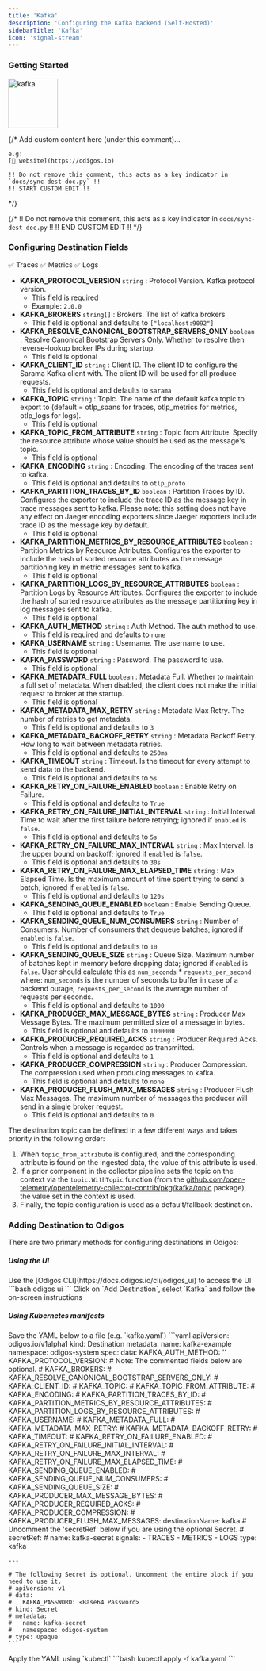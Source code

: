 ```yaml
---
title: 'Kafka'
description: 'Configuring the Kafka backend (Self-Hosted)'
sidebarTitle: 'Kafka'
icon: 'signal-stream'
---
```


### Getting Started

<img src='https://d15jtxgb40qetw.cloudfront.net/kafka.svg' alt='kafka' width="100" height="100" className="not-prose" />

{/*
    Add custom content here (under this comment)...

    e.g:
    [🔗 website](https://odigos.io)

    !! Do not remove this comment, this acts as a key indicator in `docs/sync-dest-doc.py` !!
    !! START CUSTOM EDIT !!
*/}

{/*
    !! Do not remove this comment, this acts as a key indicator in `docs/sync-dest-doc.py` !!
    !! END CUSTOM EDIT !!
*/}

### Configuring Destination Fields

<Accordion title="Supported Signals:">
  ✅ Traces
  ✅ Metrics
  ✅ Logs
</Accordion>

- **KAFKA_PROTOCOL_VERSION** `string` : Protocol Version. Kafka protocol version.
  - This field is required
  - Example: `2.0.0`
- **KAFKA_BROKERS** `string[]` : Brokers. The list of kafka brokers
  - This field is optional and defaults to `["localhost:9092"]`
- **KAFKA_RESOLVE_CANONICAL_BOOTSTRAP_SERVERS_ONLY** `boolean` : Resolve Canonical Bootstrap Servers Only. Whether to resolve then reverse-lookup broker IPs during startup.
  - This field is optional
- **KAFKA_CLIENT_ID** `string` : Client ID. The client ID to configure the Sarama Kafka client with. The client ID will be used for all produce requests.
  - This field is optional and defaults to `sarama`
- **KAFKA_TOPIC** `string` : Topic. The name of the default kafka topic to export to (default = otlp_spans for traces, otlp_metrics for metrics, otlp_logs for logs).
  - This field is optional
- **KAFKA_TOPIC_FROM_ATTRIBUTE** `string` : Topic from Attribute. Specify the resource attribute whose value should be used as the message's topic.
  - This field is optional
- **KAFKA_ENCODING** `string` : Encoding. The encoding of the traces sent to kafka.
  - This field is optional and defaults to `otlp_proto`
- **KAFKA_PARTITION_TRACES_BY_ID** `boolean` : Partition Traces by ID. Configures the exporter to include the trace ID as the message key in trace messages sent to kafka. Please note: this setting does not have any effect on Jaeger encoding exporters since Jaeger exporters include trace ID as the message key by default.
  - This field is optional
- **KAFKA_PARTITION_METRICS_BY_RESOURCE_ATTRIBUTES** `boolean` : Partition Metrics by Resource Attributes. Configures the exporter to include the hash of sorted resource attributes as the message partitioning key in metric messages sent to kafka.
  - This field is optional
- **KAFKA_PARTITION_LOGS_BY_RESOURCE_ATTRIBUTES** `boolean` : Partition Logs by Resource Attributes. Configures the exporter to include the hash of sorted resource attributes as the message partitioning key in log messages sent to kafka.
  - This field is optional
- **KAFKA_AUTH_METHOD** `string` : Auth Method. The auth method to use.
  - This field is required and defaults to `none`
- **KAFKA_USERNAME** `string` : Username. The username to use.
  - This field is optional
- **KAFKA_PASSWORD** `string` : Password. The password to use.
  - This field is optional
- **KAFKA_METADATA_FULL** `boolean` : Metadata Full. Whether to maintain a full set of metadata. When disabled, the client does not make the initial request to broker at the startup.
  - This field is optional
- **KAFKA_METADATA_MAX_RETRY** `string` : Metadata Max Retry. The number of retries to get metadata.
  - This field is optional and defaults to `3`
- **KAFKA_METADATA_BACKOFF_RETRY** `string` : Metadata Backoff Retry. How long to wait between metadata retries.
  - This field is optional and defaults to `250ms`
- **KAFKA_TIMEOUT** `string` : Timeout. Is the timeout for every attempt to send data to the backend.
  - This field is optional and defaults to `5s`
- **KAFKA_RETRY_ON_FAILURE_ENABLED** `boolean` : Enable Retry on Failure.
  - This field is optional and defaults to `True`
- **KAFKA_RETRY_ON_FAILURE_INITIAL_INTERVAL** `string` : Initial Interval. Time to wait after the first failure before retrying; ignored if `enabled` is `false`.
  - This field is optional and defaults to `5s`
- **KAFKA_RETRY_ON_FAILURE_MAX_INTERVAL** `string` : Max Interval. Is the upper bound on backoff; ignored if `enabled` is `false`.
  - This field is optional and defaults to `30s`
- **KAFKA_RETRY_ON_FAILURE_MAX_ELAPSED_TIME** `string` : Max Elapsed Time. Is the maximum amount of time spent trying to send a batch; ignored if `enabled` is `false`.
  - This field is optional and defaults to `120s`
- **KAFKA_SENDING_QUEUE_ENABLED** `boolean` : Enable Sending Queue.
  - This field is optional and defaults to `True`
- **KAFKA_SENDING_QUEUE_NUM_CONSUMERS** `string` : Number of Consumers. Number of consumers that dequeue batches; ignored if `enabled` is `false`.
  - This field is optional and defaults to `10`
- **KAFKA_SENDING_QUEUE_SIZE** `string` : Queue Size. Maximum number of batches kept in memory before dropping data; ignored if `enabled` is `false`. User should calculate this as `num_seconds` * `requests_per_second` where: `num_seconds` is the number of seconds to buffer in case of a backend outage, `requests_per_second` is the average number of requests per seconds.
  - This field is optional and defaults to `1000`
- **KAFKA_PRODUCER_MAX_MESSAGE_BYTES** `string` : Producer Max Message Bytes. The maximum permitted size of a message in bytes.
  - This field is optional and defaults to `1000000`
- **KAFKA_PRODUCER_REQUIRED_ACKS** `string` : Producer Required Acks. Controls when a message is regarded as transmitted.
  - This field is optional and defaults to `1`
- **KAFKA_PRODUCER_COMPRESSION** `string` : Producer Compression. The compression used when producing messages to kafka.
  - This field is optional and defaults to `none`
- **KAFKA_PRODUCER_FLUSH_MAX_MESSAGES** `string` : Producer Flush Max Messages. The maximum number of messages the producer will send in a single broker request.
  - This field is optional and defaults to `0`

<Note>
  The destination topic can be defined in a few different ways and takes priority in the following order:

  1. When `topic_from_attribute` is configured, and the corresponding attribute is found on the ingested data, the value of this attribute is used.
  2. If a prior component in the collector pipeline sets the topic on the context via the `topic.WithTopic` function (from the [github.com/open-telemetry/opentelemetry-collector-contrib/pkg/kafka/topic](https://github.com/open-telemetry/opentelemetry-collector-contrib/tree/main/pkg/kafka/topic) package), the value set in the context is used.
  3. Finally, the topic configuration is used as a default/fallback destination.
</Note>

### Adding Destination to Odigos

There are two primary methods for configuring destinations in Odigos:

##### **Using the UI**

<Steps>
  <Step>
    Use the [Odigos CLI](https://docs.odigos.io/cli/odigos_ui) to access the UI
    ```bash
    odigos ui
    ```
  </Step>
  <Step>
    Click on `Add Destination`, select `Kafka` and follow the on-screen instructions
  </Step>
</Steps>

##### **Using Kubernetes manifests**

<Steps>
  <Step>
    Save the YAML below to a file (e.g. `kafka.yaml`)
    ```yaml
    apiVersion: odigos.io/v1alpha1
    kind: Destination
    metadata:
      name: kafka-example
      namespace: odigos-system
    spec:
      data:
        KAFKA_AUTH_METHOD: '<Auth Method (default: none) (options: [none, plain_text])>'
        KAFKA_PROTOCOL_VERSION: <Protocol Version>
        # Note: The commented fields below are optional.
        # KAFKA_BROKERS: <Brokers (default: ["localhost:9092"])>
        # KAFKA_RESOLVE_CANONICAL_BOOTSTRAP_SERVERS_ONLY: <Resolve Canonical Bootstrap Servers Only>
        # KAFKA_CLIENT_ID: <Client ID (default: sarama)>
        # KAFKA_TOPIC: <Topic>
        # KAFKA_TOPIC_FROM_ATTRIBUTE: <Topic from Attribute>
        # KAFKA_ENCODING: <Encoding (default: otlp_proto) (options: [otlp_proto, otlp_json])>
        # KAFKA_PARTITION_TRACES_BY_ID: <Partition Traces by ID>
        # KAFKA_PARTITION_METRICS_BY_RESOURCE_ATTRIBUTES: <Partition Metrics by Resource Attributes>
        # KAFKA_PARTITION_LOGS_BY_RESOURCE_ATTRIBUTES: <Partition Logs by Resource Attributes>
        # KAFKA_USERNAME: <Username>
        # KAFKA_METADATA_FULL: <Metadata Full>
        # KAFKA_METADATA_MAX_RETRY: <Metadata Max Retry (default: 3)>
        # KAFKA_METADATA_BACKOFF_RETRY: <Metadata Backoff Retry (default: 250ms)>
        # KAFKA_TIMEOUT: <Timeout (default: 5s)>
        # KAFKA_RETRY_ON_FAILURE_ENABLED: <Enable Retry on Failure (default: True)>
        # KAFKA_RETRY_ON_FAILURE_INITIAL_INTERVAL: <Initial Interval (default: 5s)>
        # KAFKA_RETRY_ON_FAILURE_MAX_INTERVAL: <Max Interval (default: 30s)>
        # KAFKA_RETRY_ON_FAILURE_MAX_ELAPSED_TIME: <Max Elapsed Time (default: 120s)>
        # KAFKA_SENDING_QUEUE_ENABLED: <Enable Sending Queue (default: True)>
        # KAFKA_SENDING_QUEUE_NUM_CONSUMERS: <Number of Consumers (default: 10)>
        # KAFKA_SENDING_QUEUE_SIZE: <Queue Size (default: 1000)>
        # KAFKA_PRODUCER_MAX_MESSAGE_BYTES: <Producer Max Message Bytes (default: 1000000)>
        # KAFKA_PRODUCER_REQUIRED_ACKS: <Producer Required Acks (default: 1)>
        # KAFKA_PRODUCER_COMPRESSION: <Producer Compression (default: none) (options: [none, gzip, snappy, lz4, zstd])>
        # KAFKA_PRODUCER_FLUSH_MAX_MESSAGES: <Producer Flush Max Messages (default: 0)>
      destinationName: kafka
      # Uncomment the 'secretRef' below if you are using the optional Secret.
      # secretRef:
      #   name: kafka-secret
      signals:
      - TRACES
      - METRICS
      - LOGS
      type: kafka

    ---

    # The following Secret is optional. Uncomment the entire block if you need to use it.
    # apiVersion: v1
    # data:
    #   KAFKA_PASSWORD: <Base64 Password>
    # kind: Secret
    # metadata:
    #   name: kafka-secret
    #   namespace: odigos-system
    # type: Opaque
    ```
  </Step>
  <Step>
    Apply the YAML using `kubectl`
    ```bash
    kubectl apply -f kafka.yaml
    ```
  </Step>
</Steps>